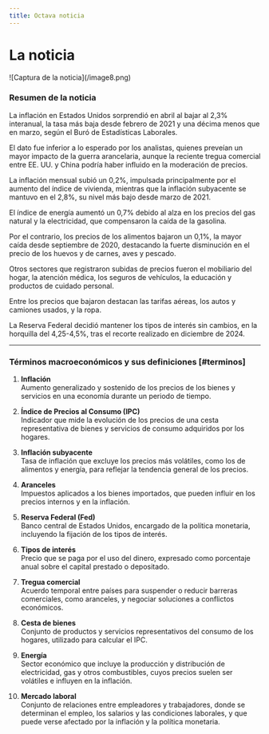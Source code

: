 ```yaml
---
title: Octava noticia
---
```


# La noticia
<Cards>
   <Card 
      title="Visita la noticia"
      href="https://www.elconfidencial.com/economia/2025-05-13/inflacion-en-eeuu-da-la-sorpresa-2021_4128317/"
   />
</Cards>
![Captura de la noticia](/image8.png)

### Resumen de la noticia

La inflación en Estados Unidos sorprendió en abril al bajar al 2,3% interanual, la tasa más baja desde febrero de 2021 y una décima menos que en marzo, según el Buró de Estadísticas Laborales.  

El dato fue inferior a lo esperado por los analistas, quienes preveían un mayor impacto de la guerra arancelaria, aunque la reciente tregua comercial entre EE. UU. y China podría haber influido en la moderación de precios.  

La inflación mensual subió un 0,2%, impulsada principalmente por el aumento del índice de vivienda, mientras que la inflación subyacente se mantuvo en el 2,8%, su nivel más bajo desde marzo de 2021.  

El índice de energía aumentó un 0,7% debido al alza en los precios del gas natural y la electricidad, que compensaron la caída de la gasolina.  

Por el contrario, los precios de los alimentos bajaron un 0,1%, la mayor caída desde septiembre de 2020, destacando la fuerte disminución en el precio de los huevos y de carnes, aves y pescado.  

Otros sectores que registraron subidas de precios fueron el mobiliario del hogar, la atención médica, los seguros de vehículos, la educación y productos de cuidado personal.  

Entre los precios que bajaron destacan las tarifas aéreas, los autos y camiones usados, y la ropa.  

La Reserva Federal decidió mantener los tipos de interés sin cambios, en la horquilla del 4,25-4,5%, tras el recorte realizado en diciembre de 2024.

---

### Términos macroeconómicos y sus definiciones [#terminos]

1. **Inflación**  
   Aumento generalizado y sostenido de los precios de los bienes y servicios en una economía durante un periodo de tiempo.

2. **Índice de Precios al Consumo (IPC)**  
   Indicador que mide la evolución de los precios de una cesta representativa de bienes y servicios de consumo adquiridos por los hogares.

3. **Inflación subyacente**  
   Tasa de inflación que excluye los precios más volátiles, como los de alimentos y energía, para reflejar la tendencia general de los precios.

4. **Aranceles**  
   Impuestos aplicados a los bienes importados, que pueden influir en los precios internos y en la inflación.

5. **Reserva Federal (Fed)**  
   Banco central de Estados Unidos, encargado de la política monetaria, incluyendo la fijación de los tipos de interés.

6. **Tipos de interés**  
   Precio que se paga por el uso del dinero, expresado como porcentaje anual sobre el capital prestado o depositado.

7. **Tregua comercial**  
   Acuerdo temporal entre países para suspender o reducir barreras comerciales, como aranceles, y negociar soluciones a conflictos económicos.

8. **Cesta de bienes**  
   Conjunto de productos y servicios representativos del consumo de los hogares, utilizado para calcular el IPC.

9. **Energía**  
   Sector económico que incluye la producción y distribución de electricidad, gas y otros combustibles, cuyos precios suelen ser volátiles e influyen en la inflación.

10. **Mercado laboral**  
    Conjunto de relaciones entre empleadores y trabajadores, donde se determinan el empleo, los salarios y las condiciones laborales, y que puede verse afectado por la inflación y la política monetaria.
